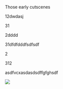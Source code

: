 Those early cutscenes

12dwdasj

31

2dddd

31dfdfdddfsdfsdf

2

312

asdfvcxasdasdsdffgfghsdf

![](http://localhost:3007/images/45a57e11.png)